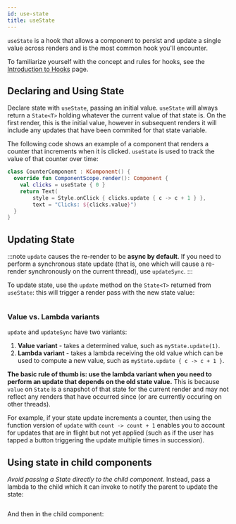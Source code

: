 ```yaml
---
id: use-state
title: useState
---
```



`useState` is a hook that allows a component to persist and update a single value across renders and is the most common hook you'll encounter.

To familiarize yourself with the concept and rules for hooks, see the [Introduction to Hooks](hooks-intro.mdx) page.

## Declaring and Using State

Declare state with `useState`, passing an initial value. `useState` will always return a `State<T>` holding whatever the current value of that state is. On the first render, this is the initial value, however in subsequent renders it will include any updates that have been commited for that state variable.

The following code shows an example of a component that renders a counter that increments when it is clicked. `useState` is used to track the value of that counter over time:

```kotlin {3,6}
class CounterComponent : KComponent() {
  override fun ComponentScope.render(): Component {
    val clicks = useState { 0 }
    return Text(
        style = Style.onClick { clicks.update { c -> c + 1 } },
        text = "Clicks: ${clicks.value}")
  }
}
```

## Updating State

:::note
`update` causes the re-render to be **async by default**. If you need to perform a synchronous state update (that is, one which will cause a re-render synchronously on the current thread), use `updateSync`.
:::

To update state, use the `update` method on the `State<T>` returned from `useState`: this will trigger a render pass with the new state value:

```kotlin file=sample/src/main/java/com/facebook/samples/litho/kotlin/documentation/CheckboxComponent.kt start=start_example end=end_example
```

### Value vs. Lambda variants

`update` and `updateSync` have two variants:

1. **Value variant** - takes a determined value, such as `myState.update(1)`.
2. **Lambda variant** - takes a lambda receiving the old value which can be used to compute a new value, such as `myState.update { c -> c + 1 }`.

**The basic rule of thumb is: use the lambda variant when you need to perform an update that depends on the old state value.** This is because `value` on `State` is a snapshot of that state for the current render and may not reflect any renders that have occurred since (or are currently occuring on other threads).

For example, if your state update increments a counter, then using the function version of `update` with `count -> count + 1` enables you to account for updates that are in flight but not yet applied (such as if the user has tapped a button triggering the update multiple times in succession).

## Using state in child components

*Avoid passing a State directly to the child component*. Instead, pass a lambda to the child which it can invoke to notify the parent to update the state:

```kotlin {3,5} file=sample/src/main/java/com/facebook/samples/litho/kotlin/state/StateParentChildComponent.kt start=start_example_parent end=end_example_parent
```

And then in the child component:

```kotlin {1,4} file=sample/src/main/java/com/facebook/samples/litho/kotlin/state/ChildComponent.kt start=start_example_child end=end_example_child
```
